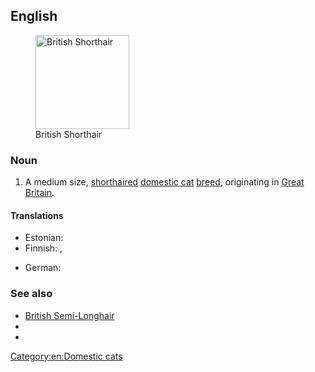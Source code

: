 ==English==
[[Image:Britishblue.jpg|thumb|right|150px|British Shorthair]]

===Noun===
{{en-noun|sg=[[British]] [[shorthair|Shorthair]]}}

# A medium size, [[shorthaired]] [[domestic cat]] [[breed]], originating in [[Great Britain]].

====Translations====
{{trans-top|breed of cat}}
* Estonian: {{t-|et|briti lühikarvaline}}
* Finnish: {{t-|fi|brittiläinen lyhytkarva}}, {{t-|fi|brittiläinen}}
{{trans-mid}}
* German: {{t-|de|Britisch Kurzhaar|f}}
{{trans-bottom}}

===See also===
* [[British Semi-Longhair]]
* {{pedia}}
* {{commonslite|British shorthair}}

[[Category:en:Domestic cats]]